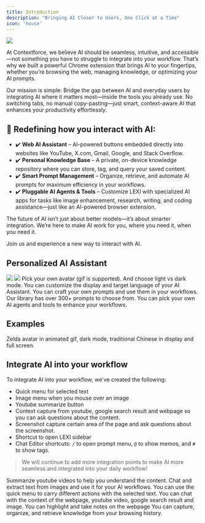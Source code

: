 ```yaml
---
title: Introduction
description: "Bringing AI Closer to Users, One Click at a Time"
icon: 'house'
---
```


<img
  src="/images/youtube/lexi-youtube-2.jpg"
/>

At Contextforce, we believe AI should be seamless, intuitive, and accessible—not something you have to struggle to integrate into your workflow. That’s why we built a powerful Chrome extension that brings AI to your fingertips, whether you’re browsing the web, managing knowledge, or optimizing your AI prompts.

Our mission is simple: Bridge the gap between AI and everyday users by integrating AI where it matters most—inside the tools you already use. No switching tabs, no manual copy-pasting—just smart, context-aware AI that enhances your productivity effortlessly.

## 🚀 Redefining how you interact with AI:
* ✔️ **Web AI Assistant** – AI-powered buttons embedded directly into websites like YouTube, X.com, Gmail, Google, and Stack Overflow.
* ✔️ **Personal Knowledge Base** – A private, on-device knowledge repository where you can store, tag, and query your saved content.
* ✔️ **Smart Prompt Management** – Organize, retrieve, and automate AI prompts for maximum efficiency in your workflows.
* ✔️ **Pluggable AI Agents & Tools** – Customize LEXI with specialized AI apps for tasks like image enhancement, research, writing, and coding assistance—just like an AI-powered browser extension.

The future of AI isn’t just about better models—it’s about smarter integration. We’re here to make AI work for you, where you need it, when you need it.

Join us and experience a new way to interact with AI.

## Personalized AI Assistant

<CardGroup cols={2}>
  <Card>
    <img className="block dark:hidden" src="/images/lexi-sidebar.jpg" />
    <img className="hidden dark:block" src="/images/lexi-sidebar-dark.jpg" />
  </Card>
  <CardGroup title="Features" cols={1}>
    <Card
        title="Customize AI Assistant"
        icon="robot"
        href="./settings/general#custom-avatar"
      >
        Pick your own avatar (gif is supported). And choose light vs dark mode.
    </Card>
    <Card
      title="Customize Language"
      icon="language"
      href="./settings/general#display-language"
    >
        You can customize the display and target language of your AI Assistant.
    </Card>
      <Card
    title="Customize Prompts"
    icon="code"
    href="./settings/prompt"
  >
      You can craft your own prompts and use them in your workflows. Our library has over 300+ prompts to choose from.
    </Card>
      <Card
      title="Pick Your Apps"
      icon="shapes"
      href="./apps"
    >
      You can pick your own AI agents and tools to enhance your workflows.
    </Card>
  </CardGroup>
</CardGroup>

## Examples
<Card title="Configured Options:" img="/images/lexi-sidebar-fs.png">
Zelda avatar in animated gif, dark mode, traditional Chinese in display and full screen.
</Card>

## Integrate AI into your workflow

To integrate AI into your workflow, we've created the following:
* Quick menu for selected text
* Image menu when you mouse over an image
* Youtube summarize button
* Context capture from youtube, google search result and webpage so you can ask questions about the content.
* Screenshot capture certain area of the page and ask questions about the screenshot.
* Shortcut to open LEXI sidebar
* Chat Editor shortcuts: `/` to open prompt menu, `@` to show memos, and `#` to show tags.

> We will continue to add more integration points to make AI more seamless and integrated into your daily workflow!

<CardGroup cols={2}>
  <Card
    title="Youtube Summarize"
    icon="youtube"
    href="./youtube"
  >
    Summarize youtube videos to help you understand the content.
  </Card>
  <Card
    title="Image Menu"
    icon="image"
    href="./image"
  >
    Chat and extract text from images and use it for your AI workflows.
  </Card>
  <Card
    title="Quick Menu over Selected Text"
    icon="text"
    href="./selected-text"
  >
    You can use the quick menu to carry different actions with the selected text.
  </Card>
  <Card
    title="Chat with Context"
    icon="comment"
  >
    You can chat with the context of the webpage, youtube video, google search result and image.
  </Card>
  <Card
    title="Highlight and Notes"
    icon="highlighter"
    href="./highlight"
  >
    You can highlight and take notes on the webpage
  </Card>
  <Card
    title="Memo - Personal Knowledge Base"
    icon="database"
    href="./memo"
  >
    You can capture, organize, and retrieve knowledge from your browsing history.
  </Card>
</CardGroup>
